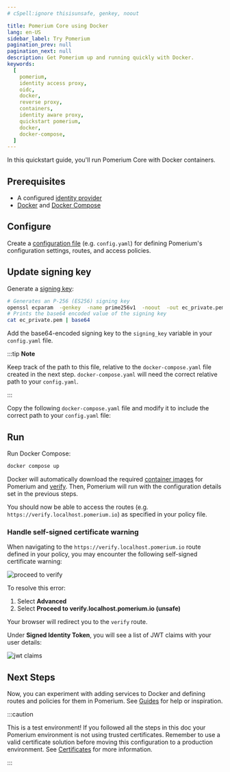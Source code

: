 ```yaml
---
# cSpell:ignore thisisunsafe, genkey, noout

title: Pomerium Core using Docker
lang: en-US
sidebar_label: Try Pomerium
pagination_prev: null
pagination_next: null
description: Get Pomerium up and running quickly with Docker.
keywords:
  [
    pomerium,
    identity access proxy,
    oidc,
    docker,
    reverse proxy,
    containers,
    identity aware proxy,
    quickstart pomerium,
    docker,
    docker-compose,
  ]
---
```



In this quickstart guide, you'll run Pomerium Core with Docker containers.

## Prerequisites

- A configured [identity provider]
- [Docker] and [Docker Compose]

## Configure

Create a [configuration file] (e.g. `config.yaml`) for defining Pomerium's configuration settings, routes, and access policies.

<ConfigDocker />

## Update signing key

Generate a [signing key](/docs/reference/signing-key):

```bash
# Generates an P-256 (ES256) signing key
openssl ecparam  -genkey  -name prime256v1  -noout  -out ec_private.pem
# Prints the base64 encoded value of the signing key
cat ec_private.pem | base64
```

Add the base64-encoded signing key to the `signing_key` variable in your `config.yaml` file.

:::tip **Note**

Keep track of the path to this file, relative to the `docker-compose.yaml` file created in the next step. `docker-compose.yaml` will need the correct relative path to your `config.yaml`.

:::

Copy the following `docker-compose.yaml` file and modify it to include the correct path to your `config.yaml` file:

<DockerCompose />

## Run

Run Docker Compose:

```bash
docker compose up
```

Docker will automatically download the required [container images] for Pomerium and [verify]. Then, Pomerium will run with the configuration details set in the previous steps.

You should now be able to access the routes (e.g. `https://verify.localhost.pomerium.io`) as specified in your policy file.

### Handle self-signed certificate warning

When navigating to the `https://verify.localhost.pomerium.io` route defined in your policy, you may encounter the following self-signed certificate warning:

![proceed to verify](./img/quickstart/pomerium-proceed-to-verify.png)

To resolve this error:

1. Select **Advanced**
2. Select **Proceed to verify.localhost.pomerium.io (unsafe)**

Your browser will redirect you to the `verify` route.

Under **Signed Identity Token**, you will see a list of JWT claims with your user details:

![jwt claims](./img/quickstart/jwt-claims.png)

## Next Steps

Now, you can experiment with adding services to Docker and defining routes and policies for them in Pomerium. See [Guides](/docs/guides/ad-guard.md) for help or inspiration.

:::caution

This is a test environment! If you followed all the steps in this doc your Pomerium environment is not using trusted certificates. Remember to use a valid certificate solution before moving this configuration to a production environment. See [Certificates][tls certificates] for more information.

:::

[configuration file]: /docs/reference
[container images]: https://hub.docker.com/r/pomerium/pomerium
[docker]: https://docs.docker.com/install/
[docker compose]: https://docs.docker.com/compose/install/
[verify]: https://verify.pomerium.com/
[identity provider]: /docs/identity-providers
[tls certificates]: /docs/concepts/certificates
[fqdn]: https://en.wikipedia.org/wiki/Fully_qualified_domain_name
[mkcert]: https://github.com/FiloSottile/mkcert
[self-signed wildcard certificate]: /docs/concepts/certificates#self-signed-wildcard-certificate

